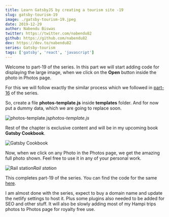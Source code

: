 ```yaml
---
title: Learn GatsbyJS by creating a tourism site -19
slug: gatsby-tourism-19
image: ./gatsby-tourism-19.jpeg
date: 2019-12-29
author: Nabendu Biswas
twitter: https://twitter.com/nabendu82
github: https://github.com/nabendu82
dev: https://dev.to/nabendu82
series: Gatsby-tourism
tags: ['gatsby', 'react', 'javascript']
---
```


Welcome to part-19 of the series. In this part we will start adding code for displaying the large image, when we click on the **Open** button inside the photo in Photos page.

For this we will follow exactly the similar process which we followed in [part-16](https://thewebdev.tech/gatsby-tourism-16) of the series.

So, create a file **photos-template.js** inside **templates** folder. And for now put a dummy data, which we are going to replace soon.

![photos-template.js](https://ik.imagekit.io/thewebdev/GatsbyTourism/19/1_bcnlkpkXsJ.png)*photos-template.js*

Rest of the chapter is exclusive content and will be in my upcoming book **Gatsby Cookbook**.

<div className={styles.image__small}>

![Gatsby Cookbook](https://res.cloudinary.com/dxkxvfo2o/image/upload/v1589892514/Gatsby_rnjo2t.png)

</div>

Now, when we click on any Photo in the Photos page, we get the amazing full photo shown. Feel free to use it in any of your personal work.

![Rail station](https://ik.imagekit.io/thewebdev/GatsbyTourism/19/10_iUITybaVL.png)*Rail station*

This completes part-19 of the series. You can find the code for the same [here](https://github.com/nabendu82/gatsbyTourism).

I am almost done with the series, expect to buy a domain name and update the netlify settings to host it. Plus some plugins also needed to be added for SEO and other stuff. It will also be slowly adding most of my Hampi trips photos to Photos page for royalty free use.

